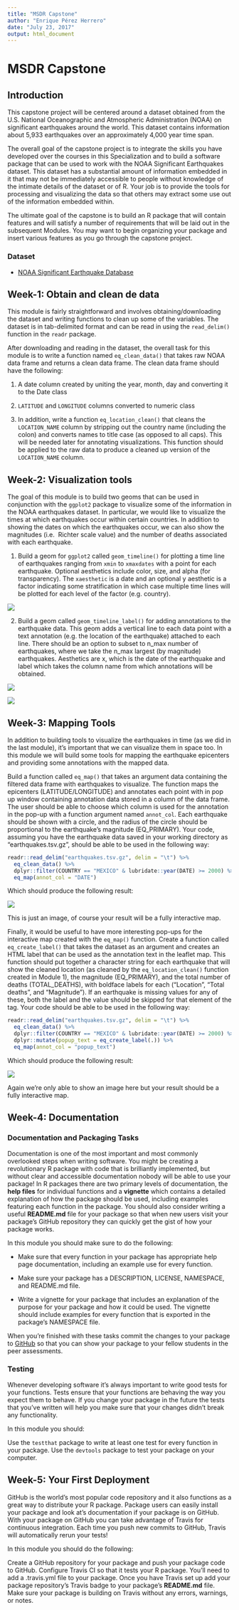 ```yaml
---
title: "MSDR Capstone"
author: "Enrique Pérez Herrero"
date: "July 23, 2017"
output: html_document
---
```


# MSDR Capstone

## Introduction

This capstone project will be centered around a dataset obtained from the U.S.
National Oceanographic and Atmospheric Administration (NOAA) on significant
earthquakes around the world. This dataset contains information about 5,933
earthquakes over an approximately 4,000 year time span.

The overall goal of the capstone project is to integrate the skills you have
developed over the courses in this Specialization and to build a software
package that can be used to work with the NOAA Significant Earthquakes dataset.
This dataset has a substantial amount of information embedded in it that may not
be immediately accessible to people without knowledge of the intimate details of
the dataset or of R. Your job is to provide the tools for processing and
visualizing the data so that others may extract some use out of the information
embedded within.

The ultimate goal of the capstone is to build an R package that will contain
features and will satisfy a number of requirements that will be laid out in the
subsequent Modules. You may want to begin organizing your package and insert
various features as you go through the capstone project.

### Dataset

* [NOAA Significant Earthquake Database](https://www.ngdc.noaa.gov/nndc/struts/form?t=101650&s=1&d=1)

## Week-1: Obtain and clean de data

This module is fairly straightforward and involves obtaining/downloading the
dataset and writing functions to clean up some of the variables. The dataset is
in tab-delimited format and can be read in using the `read_delim()` function in
the `readr` package.

After downloading and reading in the dataset, the overall task for this module 
is to write a function named `eq_clean_data()` that takes raw NOAA data frame
and returns a clean data frame. The clean data frame should have the following:

1. A date column created by uniting the year, month, day and converting it to
the Date class

2. `LATITUDE` and `LONGITUDE` columns converted to numeric class

3. In addition, write a function `eq_location_clean()` that cleans the 
`LOCATION_NAME` column by stripping out the country name (including the colon) and
converts names to title case (as opposed to all caps). This will be needed later
for annotating visualizations. This function should be applied to the raw data 
to produce a cleaned up version of the `LOCATION_NAME` column.

## Week-2: Visualization tools

The goal of this module is to build two geoms that can be used in conjunction 
with the `ggplot2` package to visualize some of the information in the NOAA 
earthquakes dataset. In particular, we would like to visualize the times at 
which earthquakes occur within certain countries. In addition to showing the 
dates on which the earthquakes occur, we can also show the magnitudes (i.e. 
Richter scale value) and the number of deaths associated with each earthquake.

1. Build a geom for `ggplot2` called `geom_timeline()` for plotting a time line 
of earthquakes ranging from `xmin` to `xmaxdates` with a point for each 
earthquake. Optional aesthetics include color, size, and alpha (for 
transparency). The `xaesthetic` is a date and an optional y aesthetic is a 
factor indicating some stratification in which case multiple time lines will be 
plotted for each level of the factor (e.g. country).

![](https://raw.githubusercontent.com/EnriquePH/NOAA.earthquake/master/img/week2-img1.png)

2. Build a geom called `geom_timeline_label()` for adding annotations to the
earthquake data. This geom adds a vertical line to each data point with a text
annotation (e.g. the location of the earthquake) attached to each line. There
should be an option to subset to n_max number of earthquakes, where we take the
n_max largest (by magnitude) earthquakes. Aesthetics are x, which is the date of
the earthquake and label which takes the column name from which annotations will
be obtained.

![](https://raw.githubusercontent.com/EnriquePH/NOAA.earthquake/master/img/week2-img2.png)

![](https://raw.githubusercontent.com/EnriquePH/NOAA.earthquake/master/img/week2-img3.png)


## Week-3: Mapping Tools

In addition to building tools to visualize the earthquakes in time (as we did in
the last module), it’s important that we can visualize them in space too. In
this module we will build some tools for mapping the earthquake epicenters and
providing some annotations with the mapped data.

Build a function called `eq_map()` that takes an argument data containing the
filtered data frame with earthquakes to visualize. The function maps the
epicenters (LATITUDE/LONGITUDE) and annotates each point with in pop up window
containing annotation data stored in a column of the data frame. The user should
be able to choose which column is used for the annotation in the pop-up with a
function argument named `annot_col`. Each earthquake should be shown with a
circle, and the radius of the circle should be proportional to the earthquake's
magnitude (EQ_PRIMARY). Your code, assuming you have the earthquake data saved
in your working directory as "earthquakes.tsv.gz", should be able to be used in
the following way:


```r
readr::read_delim("earthquakes.tsv.gz", delim = "\t") %>% 
  eq_clean_data() %>% 
  dplyr::filter(COUNTRY == "MEXICO" & lubridate::year(DATE) >= 2000) %>% 
  eq_map(annot_col = "DATE")
```

Which should produce the following result:

![](https://raw.githubusercontent.com/EnriquePH/NOAA.earthquake/master/img/week3-img1.png)

This is just an image, of course your result will be a fully interactive map.

Finally, it would be useful to have more interesting pop-ups for the interactive
map created with the `eq_map()` function. Create a function called
`eq_create_label()` that takes the dataset as an argument and creates an HTML
label that can be used as the annotation text in the leaflet map. This function
should put together a character string for each earthquake that will show the
cleaned location (as cleaned by the `eq_location_clean()` function created in
Module 1), the magnitude (EQ_PRIMARY), and the total number of deaths
(TOTAL_DEATHS), with boldface labels for each ("Location", "Total deaths", and
"Magnitude"). If an earthquake is missing values for any of these, both the
label and the value should be skipped for that element of the tag. Your code
should be able to be used in the following way:

```r
readr::read_delim("earthquakes.tsv.gz", delim = "\t") %>% 
  eq_clean_data() %>% 
  dplyr::filter(COUNTRY == "MEXICO" & lubridate::year(DATE) >= 2000) %>% 
  dplyr::mutate(popup_text = eq_create_label(.)) %>% 
  eq_map(annot_col = "popup_text")
```

Which should produce the following result:

![](https://raw.githubusercontent.com/EnriquePH/NOAA.earthquake/master/img/week3-img2.png)

Again we're only able to show an image here but your result should be a fully
interactive map.


## Week-4: Documentation

### Documentation and Packaging Tasks

Documentation is one of the most important and most commonly overlooked steps 
when writing software. You might be creating a revolutionary R package with code
that is brilliantly implemented, but without clear and accessible documentation 
nobody will be able to use your package! In R packages there are two primary 
levels of documentation, the __help files__ for individual functions and a
__vignette__ which contains a detailed explanation of how the package should be
used, including examples featuring each function in the package. You should also
consider writing a useful __README.md__ file for your package so that when new
users visit your package's GitHub repository they can quickly get the gist of
how your package works.

In this module you should make sure to do the following:

* Make sure that every function in your package has appropriate help page
documentation, including an example use for every function.

* Make sure your package has a DESCRIPTION, LICENSE, NAMESPACE, and README.md file.

* Write a vignette for your package that includes an explanation of the purpose
for your package and how it could be used. The vignette should include examples
for every function that is exported in the package's NAMESPACE file.

When you're finished with these tasks commit the changes to your package to 
[GitHub](https://github.com/) so that you can show your package to your fellow
students in the peer assessments.


### Testing

Whenever developing software it's always important to write good tests for your
functions. Tests ensure that your functions are behaving the way you expect them
to behave. If you change your package in the future the tests that you've
written will help you make sure that your changes didn't break any
functionality.

In this module you should:

Use the `testthat` package to write at least one test for every function in your
package. Use the `devtools` package to test your package on your computer.


## Week-5: Your First Deployment

GitHub is the world's most popular code repository and it also functions as a
great way to distribute your R package. Package users can easily install your
package and look at's documentation if your package is on GitHub. With your
package on GitHub you can take advantage of Travis for continuous integration.
Each time you push new commits to GitHub, Travis will automatically rerun your
tests!

In this module you should do the following:

Create a GitHub repository for your package and push your package code to 
GitHub. Configure Travis CI so that it tests your R package. You'll need to add 
a .travis.yml file to your package. Once you have Travis set up add your package
repository's Travis badge to your package's __README.md__ file. Make sure your 
package is building on Travis without any errors, warnings, or notes.


